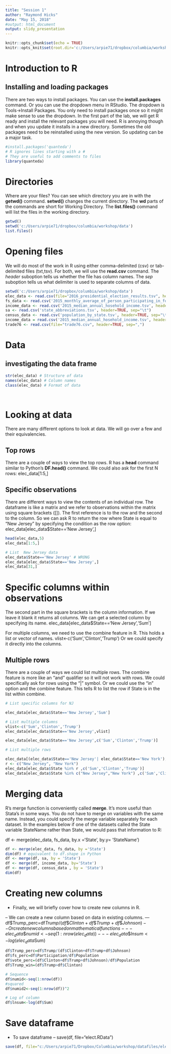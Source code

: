 ---
title: "Session 1"
author: "Raymond Hicks"
date: "May 15, 2018"
#output: html_document
output: slidy_presentation
---

```{r setup, include=FALSE}
knitr::opts_chunk$set(echo = TRUE)
knitr::opts_knit$set(root.dir='c:/Users/arpie71/dropbox/columbia/workshop/data')
```

# Introduction to R
## Installing and loading packages

There are two ways to install packages. You can use the <b>install.packages</b> command. Or you can use the dropdown menu in RStudio.
The dropdown is Tools->Install Packages.
You only need to install packages once so it might make sense to use the dropdown.
In the first part of the lab, we will get R ready and install the relevant packages you will need.
R is annoying though and when you update it installs in a new directory. Sometimes the old packages need to be reinstalled using the new version. So updating can be a major task.

``` {r install and load packages}
#install.packages('quanteda')
# R ignores lines starting with a # 
# They are useful to add comments to files 
library(quanteda)

```

# Directories

Where are your files? 
You can see which directory you are in with the <b>getwd()</b> command.
<b>setwd()</b> changes the current directory. 
The <b>wd</b> parts of the commands are short for Working Directory.
The <b>list.files()</b> command will list the files in the working directory.

``` {r file locations}
getwd()
setwd('c:/Users/arpie71/dropbox/columbia/workshop/data')
list.files()

```

# Opening files
We will do most of the work in R using either comma-delimited (csv) or tab-delimited files (txt,tsv).
For both, we will use the <b>read.csv</b> command. 
The <i>header</i> suboption tells us whether the file has column names.
The <i>sep</i> suboption tells us what delimiter is used to separate columns of data.

``` {r use data}
setwd('c:/Users/arpie71/dropbox/columbia/workshop/data')
elec_data <- read.csv(file="2016_presidential_election_results.tsv", header=TRUE, sep="\t")
fs_data <- read.csv('2015_monthly_average_of_person_participating_in_food_stamp_program.tsv', header=TRUE, sep="\t")
income_data <- read.csv('2015_median_annual_hosehold_income.tsv', header=TRUE, sep="\t")
sa <- read.csv('state_abbreviations.tsv', header=TRUE, sep="\t")
census_data <- read.csv('population_by_state.tsv', header=TRUE, sep="\t")
income_data = read.csv('2015_median_annual_hosehold_income.tsv', header=TRUE, sep="\t")
trade76 <- read.csv(file="trade76.csv", header=TRUE, sep=",")

```

# Data
## investigating the data frame

``` {r investigate}

str(elec_data) # Structure of data
names(elec_data) # Column names
class(elec_data) # Format of data




```

# Looking at data
There are many different options to look at data. We will go over a few and their equivalencies.

## Top rows
There are a couple of ways to view the top rows. 
R has a <b>head</b> command similar to Python's <b>DF.head()</b> command.
We could also ask for the first N rows: elec_data[1:5,]

## Specific observations
There are different ways to view the contents of an individual row. 
The dataframe is like a matrix and we refer to observations within the matrix using square brackets ([]).
The first reference is to the row and the second to the column.
So we can ask R to return the row where State is equal to "New Jersey" by specifying the condition as the row option:
elec_data[elec_data$State=='New Jersey',]

``` {r datalook}
head(elec_data,5)
elec_data[1:5,]

# List  New Jersey data
elec_data$State=='New Jersey' # WRONG
elec_data[elec_data$State=='New Jersey',]
elec_data[31,]


```


# Specific columns within observations
The second part in the square brackets is the column information. If we leave it blank it returns all columns.
We can get a selected column by specifying its name.
elec_data[elec_data$State=='New Jersey','Sum']

For multiple columns, we need to use the combine feature in R.
This holds  a list or vector of names.
vlist<-c('Sum','Clinton','Trump')
Or we could specify it directly into the columns.

## Multiple rows

There are a couple of ways we could list multiple rows.
The combine feature is more like an "and" qualifier so it will not work with rows.
We could specifically ask for rows using the "|" symbol.
Or we could use the "in" option and the combine feature.
This tells R to list the row if State is in the list within combine.

``` {r mulitple obs}
# List specific columns for NJ 

elec_data[elec_data$State=='New Jersey','Sum']

# List multiple columns
vlist<-c('Sum','Clinton','Trump')
elec_data[elec_data$State=='New Jersey',vlist]

elec_data[elec_data$State=='New Jersey',c('Sum','Clinton','Trump')]

# List multiple rows

elec_data[(elec_data$State=='New Jersey'| elec_data$State=='New York'),c('Sum','Clinton','Trump')]
r <- c("New Jersey", "New York")
elec_data[elec_data$State %in% r ,c('Sum','Clinton','Trump')]
elec_data[elec_data$State %in% c("New Jersey","New York") ,c('Sum','Clinton','Trump')]


```




# Merging data
R's merge function is conveniently called <b>merge</b>. 
It's more useful than Stata's in some ways. You do not have to merge on variables with the same name. Instead, you could specify the merge variable separately for each dataset.
In the examples below if one of the datasets called the State variable StateName rather than State, we would pass that information to R:

df <- merge(elec_data, fs_data, by.x ='State', by.y= 'StateName')


``` {r merging}

df <- merge(elec_data, fs_data, by ='State')
dim(df) # equivalent to df.shape in Python
df <- merge(df, sa, by = 'State')
df <- merge(df, income_data, by='State')
df <- merge(df, census_data , by = 'State')
dim(df)

```

# Creating new columns
- Finally, we will briefly cover how to create new columns in R. 

-- We can create a new column based on data in existing columns.
--- df\$Trump_perc=df$Trump/(df\$Clinton+df\$Trump+df\$Johnson)
-- Or create new columns based on mathematical functions
--- elec_data\$numid<-seq(1:nrow(elec_data))
--- elec_data\$lnsum<-log(elec_data$Sum)



``` {r new columns}

df$Trump_perc=df$Trump/(df$Clinton+df$Trump+df$Johnson)
df$fs_perc=df$Participation/df$Population
df$vote_perc=(df$Clinton+df$Trump+df$Johnson)/df$Population
df$Trump_win=(df$Trump>df$Clinton)

# Sequence
df$numid<-seq(1:nrow(df))
#squared
df$numid2<-seq(1:nrow(df))^2

# Log of column
df$lnsum<-log(df$Sum)
```

# Save dataframe

- To save dataframe
-- save(df, file="elect.RData")

```{r save}
save(df, file="c:/Users/arpie71/Dropbox/Columbia/workshop/datafiles/elect.RData")
```
